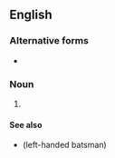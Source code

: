 {{also|RHB}}
==English==

===Alternative forms===
* {{l|en|RHB}}

===Noun===
{{en-noun}}

# {{lb|en|cricket}} {{alt form|lang=en|RHB}}

====See also====
* {{l|en|lhb}} (left-handed batsman)